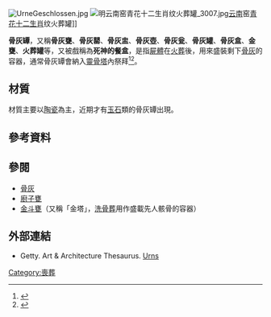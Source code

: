 [[File:UrneGeschlossen.jpg|thumb]]
[[File:明云南窑青花十二生肖纹火葬罐_3007.jpg|thumb]][[云南|云南]]窑[[青花|青花]][[十二生肖|十二生肖]]纹火葬罐]]

'''骨灰罈'''，又稱'''骨灰甕'''、'''骨灰罌'''、'''骨灰盅'''、'''骨灰壺'''、'''骨灰瓮'''、'''骨灰罐'''、'''骨灰盒'''、'''金甕'''、'''火葬罐'''等，又被戲稱為'''死神的餐盒'''，是指[[屍體|屍體]]在[[火葬|火葬]]後，用來盛裝剩下[[骨灰|骨灰]]的容器，通常骨灰罈會納入[[靈骨塔|靈骨塔]]內祭拜<ref>{{cite book|author= 李秀娥 |title=《圖解台灣喪禮小百科》  |publisher=晨星出版社 |location=出版商所在地 |isbn=9789864430291 |date=2015-09-14 |accessdate=2020-09-24 }}</ref><ref>{{cite web|url=https://web.archive.org/web/20111208020716/http://www.lifes.us/baike_cont14.php |title=喪葬禮儀小百科 |publisher=生命禮儀網 |accessdate=2020-09-24 }}</ref>。

== 材質 ==
材質主要以[[陶瓷|陶瓷]]為主，近期才有[[玉石|玉石]]類的骨灰罈出現。

== 參考資料 ==
{{reflist}}

== 參閱 ==
*[[骨灰|骨灰]]
*[[廚子甕|廚子甕]]
*[[金斗甕|金斗甕]]（又稱「金塔」，[[洗骨葬|洗骨葬]]用作盛載先人骸骨的容器）

==外部連結==
{{Commons category|Urns}}
*Getty. Art & Architecture Thesaurus. [http://www.getty.edu/vow/AATFullDisplay?find=urns&logic=AND&note=&subjectid=300129425 Urns] {{Wayback|url=http://www.getty.edu/vow/AATFullDisplay?find=urns&logic=AND&note=&subjectid=300129425 |date=20210602220056 }}

{{文化小作品}}

{{Authority control}}
[[Category:喪葬|Category:喪葬]]